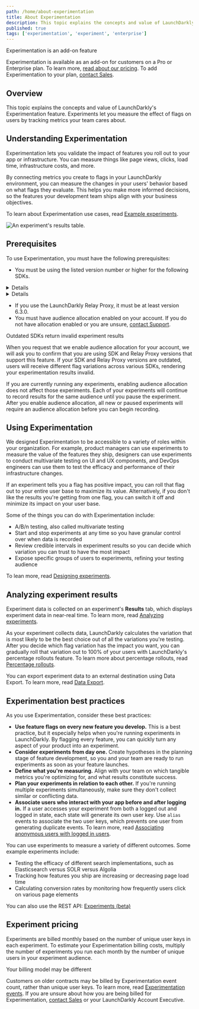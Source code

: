 ```yaml
---
path: /home/about-experimentation
title: About Experimentation
description: This topic explains the concepts and value of LaunchDarkly's Experimentation feature.
published: true
tags: ['experimentation', 'experiment', 'enterprise']
---
```


<Callout intent="primary">
<CalloutTitle>Experimentation is an add-on feature</CalloutTitle>
<CalloutDescription>

Experimentation is available as an add-on for customers on a Pro or Enterprise plan. To learn more, [read about our pricing](https://launchdarkly.com/pricing/). To add Experimentation to your plan, [contact Sales](https://launchdarkly.com/contact-sales/).

</CalloutDescription>
</Callout>

## Overview

This topic explains the concepts and value of LaunchDarkly's Experimentation feature. Experiments let you measure the effect of flags on users by tracking metrics your team cares about.

## Understanding Experimentation

Experimentation lets you validate the impact of features you roll out to your app or infrastructure. You can measure things like page views, clicks, load time, infrastructure costs, and more.

By connecting metrics you create to flags in your LaunchDarkly environment, you can measure the changes in your users' behavior based on what flags they evaluate. This helps you make more informed decisions, so the features your development team ships align with your business objectives.

To learn about Experimentation use cases, read [Example experiments](/guides/experimentation/example-experiments).

![An experiment's results table.](experiment-results.png)

## Prerequisites

To use Experimentation, you must have the following prerequisites:

- You must be using the listed version number or higher for the following SDKs.

<Details summary="Click to expand a table listing required client-side SDK versions">

Client-side SDKs:

<Table>
  <TableHeader>
    <TableHeadCell>SDK</TableHeadCell>
    <TableHeadCell>Version</TableHeadCell>
  </TableHeader>
  <TableBody>
    <TableRow>
      <TableCell>.NET (client-side/Xamarin)</TableCell>
      <TableCell>2.0.0</TableCell>
    </TableRow>
    <TableRow>
      <TableCell>Android</TableCell>
      <TableCell>3.1.0</TableCell>
    </TableRow>
    <TableRow>
      <TableCell>C/C++</TableCell>
      <TableCell>2.4.8</TableCell>
    </TableRow>
    <TableRow>
      <TableCell>Electron</TableCell>
      <TableCell>All versions</TableCell>
    </TableRow>
    <TableRow>
      <TableCell>Flutter</TableCell>
      <TableCell>0.2.0</TableCell>
    </TableRow>
    <TableRow>
      <TableCell>iOS</TableCell>
      <TableCell>All versions</TableCell>
    </TableRow>
    <TableRow>
      <TableCell>JavaScript</TableCell>
      <TableCell>All versions</TableCell>
    </TableRow>
    <TableRow>
      <TableCell>Node.js</TableCell>
      <TableCell>All versions</TableCell>
    </TableRow>
    <TableRow>
      <TableCell>React Native</TableCell>
      <TableCell>5.0.0</TableCell>
    </TableRow>
    <TableRow>
      <TableCell>React Web</TableCell>
      <TableCell>All versions</TableCell>
    </TableRow>
    <TableRow>
      <TableCell>Roku</TableCell>
      <TableCell>All versions</TableCell>
    </TableRow>
    <TableRow>
      <TableCell>Vue</TableCell>
      <TableCell>All versions</TableCell>
    </TableRow>
</TableBody>
</Table>

</Details>

<Details summary="Click to expand a table listing required server-side SDK versions">

Server-side SDKs:

<Table>
  <TableHeader>
    <TableHeadCell>SDK</TableHeadCell>
    <TableHeadCell>Version</TableHeadCell>
  </TableHeader>
  <TableBody>
  <TableRow>
    <TableCell>.NET</TableCell>
    <TableCell>6.1.0</TableCell>
  </TableRow>
  <TableRow>
    <TableCell>Apex</TableCell>
    <TableCell>1.1.0</TableCell>
  </TableRow>
  <TableRow>
    <TableCell>C/C++</TableCell>
    <TableCell>2.4.0</TableCell>
  </TableRow>
  <TableRow>
    <TableCell>Erlang</TableCell>
    <TableCell>1.2.0</TableCell>
  </TableRow>
  <TableRow>
    <TableCell>Go</TableCell>
    <TableCell>5.4.0</TableCell>
  </TableRow>
  <TableRow>
    <TableCell>Haskell</TableCell>
    <TableCell>2.2.0</TableCell>
  </TableRow>
  <TableRow>
    <TableCell>Java</TableCell>
    <TableCell>5.5.0</TableCell>
  </TableRow>
  <TableRow>
    <TableCell>Lua</TableCell>
    <TableCell>2.4.0</TableCell>
  </TableRow>
  <TableRow>
    <TableCell>Node.js</TableCell>
    <TableCell>6.1.0</TableCell>
  </TableRow>
  <TableRow>
    <TableCell>PHP</TableCell>
    <TableCell>4.1.0</TableCell>
  </TableRow>
  <TableRow>
    <TableCell>Python</TableCell>
    <TableCell>7.2.0</TableCell>
  </TableRow>
  <TableRow>
    <TableCell>Ruby</TableCell>
    <TableCell>6.2.0</TableCell>
  </TableRow>
  <TableRow>
    <TableCell>Rust</TableCell>
    <TableCell>1.0.0-beta.1</TableCell>
  </TableRow>
</TableBody>
</Table>

</Details>

- If you use the LaunchDarkly Relay Proxy, it must be at least version 6.3.0.
- You must have audience allocation enabled on your account. If you do not have allocation enabled or you are unsure, [contact Support](https://support.launchdarkly.com/hc/en-us/requests/new).

<Callout intent="alert">
<CalloutTitle>Outdated SDKs return invalid experiment results</CalloutTitle>
<CalloutDescription>

When you request that we enable audience allocation for your account, we will ask you to confirm that you are using SDK and Relay Proxy versions that support this feature. If your SDK and Relay Proxy versions are outdated, users will receive different flag variations across various SDKs, rendering your experimentation results invalid.

</CalloutDescription>
</Callout>

If you are currently running any experiments, enabling audience allocation does not affect those experiments. Each of your experiments will continue to record results for the same audience until you pause the experiment. After you enable audience allocation, all new or paused experiments will require an audience allocation before you can begin recording.

## Using Experimentation

We designed Experimentation to be accessible to a variety of roles within your organization. For example, product managers can use experiments to measure the value of the features they ship, designers can use experiments to conduct multivariate testing on UI and UX components, and DevOps engineers can use them to test the efficacy and performance of their infrastructure changes.

If an experiment tells you a flag has positive impact, you can roll that flag out to your entire user base to maximize its value. Alternatively, if you don't like the results you're getting from one flag, you can switch it off and minimize its impact on your user base.

Some of the things you can do with Experimentation include:

- A/B/n testing, also called multivariate testing
- Start and stop experiments at any time so you have granular control over when data is recorded
- Review credible intervals in experiment results so you can decide which variation you can trust to have the most impact
- Expose specific groups of users to experiments, refining your testing audience

To lean more, read [Designing experiments](/guides/experimentation/designing-experiments).

## Analyzing experiment results

Experiment data is collected on an experiment's **Results** tab, which displays experiment data in near-real time. To learn more, read [Analyzing experiments](/home/analyzing-experiments).

As your experiment collects data, LaunchDarkly calculates the variation that is most likely to be the best choice out of all the variations you're testing. After you decide which flag variation has the impact you want, you can gradually roll that variation out to 100% of your users with LaunchDarkly's percentage rollouts feature. To learn more about percentage rollouts, read [Percentage rollouts](/home/flags/rollouts).

You can export experiment data to an external destination using Data Export. To learn more, read [Data Export](/home/data-export).

## Experimentation best practices

As you use Experimentation, consider these best practices:

- **Use feature flags on every new feature you develop.** This is a best practice, but it especially helps when you're running experiments in LaunchDarkly. By flagging every feature, you can quickly turn any aspect of your product into an experiment.
- **Consider experiments from day one.** Create hypotheses in the planning stage of feature development, so you and your team are ready to run experiments as soon as your feature launches.
- **Define what you're measuring.** Align with your team on which tangible metrics you're optimizing for, and what results constitute success.
- **Plan your experiments in relation to each other.** If you're running multiple experiments simultaneously, make sure they don't collect similar or conflicting data.
- **Associate users who interact with your app before and after logging in.** If a user accesses your experiment from both a logged out and logged in state, each state will generate its own user key. Use `alias` events to associate the two user keys, which prevents one user from generating duplicate events. To learn more, read [Associating anonymous users with logged in users](/home/users/anonymous-users#associating-anonymous-users-with-logged-in-users).

You can use experiments to measure a variety of different outcomes. Some example experiments include:

- Testing the efficacy of different search implementations, such as Elasticsearch versus SOLR versus Algolia
- Tracking how features you ship are increasing or decreasing page load time
- Calculating conversion rates by monitoring how frequently users click on various page elements

<LearnMore>

You can also use the REST API: [Experiments (beta)](https://apidocs.launchdarkly.com/tag/Experiments-(beta))

</LearnMore>

## Experiment pricing

Experiments are billed monthly based on the number of unique user keys in each experiment. To estimate your Experimentation billing costs, multiply the number of experiments you run each month by the number of unique users in your experiment audience.

<Callout intent="info">
<CalloutTitle>Your billing model may be different</CalloutTitle>
<CalloutDescription>

Customers on older contracts may be billed by Experimentation event count, rather than unique user keys. To learn more, read [Experimentation events](/home/about-experimentation/events). If you are unsure about how you are being billed for Experimentation, [contact Sales](https://launchdarkly.com/contact-sales/) or your LaunchDarkly Account Executive.

</CalloutDescription>
</Callout>
